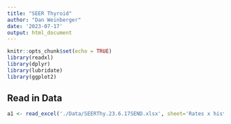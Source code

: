 ```yaml
---
title: "SEER Thyroid"
author: "Dan Weinberger"
date: '2023-07-17'
output: html_document
---
```


```r
knitr::opts_chunk$set(echo = TRUE)
library(readxl)
library(dplyr)
library(lubridate)
library(ggplot2)
```

## Read in Data

```r
a1 <- read_excel('./Data/SEERThy.23.6.17SEND.xlsx', sheet='Rates x hist x mo', skip=2)
```


